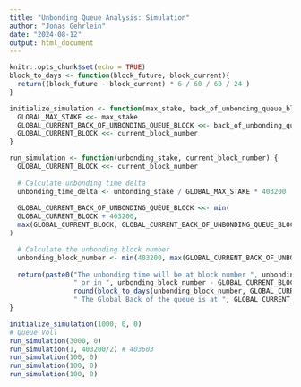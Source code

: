 ```yaml
---
title: "Unbonding Queue Analysis: Simulation"
author: "Jonas Gehrlein"
date: "2024-08-12"
output: html_document
---
```


```r
knitr::opts_chunk$set(echo = TRUE)
block_to_days <- function(block_future, block_current){
  return((block_future - block_current) * 6 / 60 / 60 / 24 )
}
```

```r
initialize_simulation <- function(max_stake, back_of_unbonding_queue_block, current_block_number){
  GLOBAL_MAX_STAKE <<- max_stake
  GLOBAL_CURRENT_BACK_OF_UNBONDING_QUEUE_BLOCK <<- back_of_unbonding_queue_block
  GLOBAL_CURRENT_BLOCK <<- current_block_number
}

run_simulation <- function(unbonding_stake, current_block_number) {
  GLOBAL_CURRENT_BLOCK <<- current_block_number
  
  # Calculate unbonding time delta
  unbonding_time_delta <- unbonding_stake / GLOBAL_MAX_STAKE * 403200
  
  GLOBAL_CURRENT_BACK_OF_UNBONDING_QUEUE_BLOCK <<- min(
  GLOBAL_CURRENT_BLOCK + 403200, 
  max(GLOBAL_CURRENT_BLOCK, GLOBAL_CURRENT_BACK_OF_UNBONDING_QUEUE_BLOCK) + round(max(unbonding_time_delta, 1),0)
)

  # Calculate the unbonding block number
  unbonding_block_number <- min(403200, max(GLOBAL_CURRENT_BACK_OF_UNBONDING_QUEUE_BLOCK - GLOBAL_CURRENT_BLOCK, 28800)) + GLOBAL_CURRENT_BLOCK
  
  return(paste0("The unbonding time will be at block number ", unbonding_block_number, 
                " or in ", unbonding_block_number - GLOBAL_CURRENT_BLOCK, " blocks (",  
                round(block_to_days(unbonding_block_number, GLOBAL_CURRENT_BLOCK), digits = 1), " days).",
                " The Global Back of the queue is at ", GLOBAL_CURRENT_BACK_OF_UNBONDING_QUEUE_BLOCK))
}
```



```r
initialize_simulation(1000, 0, 0)
# Queue Voll
run_simulation(3000, 0)
run_simulation(1, 403200/2) # 403603
run_simulation(100, 0)
run_simulation(100, 0)
run_simulation(100, 0)
```

